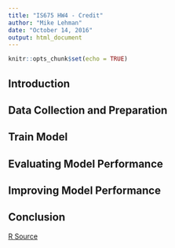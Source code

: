 ```yaml
---
title: "IS675 HW4 - Credit"
author: "Mike Lehman"
date: "October 14, 2016"
output: html_document
---
```


```r
knitr::opts_chunk$set(echo = TRUE)
```

## Introduction



## Data Collection and Preparation

## Train Model

## Evaluating Model Performance

## Improving Model Performance


## Conclusion


[R Source]() 